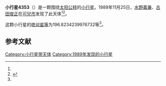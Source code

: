{{Infobox planet
| bgcolour = #FFFFC0
| name = 4353 Onizaki
| symbol = 
| image = 
| caption = 
| discovery = yes
| discovery_ref = 
| discoverer = [[水野義兼|水野義兼]]、[[古田俊正|古田俊正]]
| discovery_site = [[可儿市|可儿市]] 
| discovered = 1989年11月25日
| designations = yes
| mp_name = 
| named_after = 
| alt_names = 1989 WK1/ 1931 TF3 / 1934 LP / 1941 KE / 1956 SE / 1966 JA / 1978 VZ15 / 1981 NO1 / 1984 KE1 / 1987 AY
| mp_category = [[主带小行星|主带小行星]]
| orbit_ref = <ref name="a">[http://ssd.jpl.nasa.gov/sbdb.cgi?sstr=4353 4353 Onizaki] {{Wayback|url=http://ssd.jpl.nasa.gov/sbdb.cgi?sstr=4353 |date=20201124004906 }}，小行星數據庫瀏覽器（JPL Small-Body Database Browser）－[[美国国家航空航天局|美国国家航空航天局]]喷气推进实验室</ref>
| epoch = 2456400.5 (2013年4月18日更新)
| aphelion = {{convert|2.603806765688042|AU|km|3|abbr=on|lk=out}}
| perihelion = {{convert|2.087604421169962|AU|km|3|abbr=on}}
| semimajor = {{convert|2.345705593429002|AU|km|3|abbr=on}}
| eccentricity = 0.110031358
| period = 1312.226132 [[日|日]]<br />3.59[[儒略年|儒略年]]
| avg_speed = 
| inclination = 9.004882186192905
| asc_node = 79.12639329089855
| mean_anomaly = 
| arg_peri = 196.8234239976732
| satellites = 
| physical_characteristics = yes
| dimensions = 
| mass = 
| density = 
| surface_grav = 
| escape_velocity = 
| sidereal_day = 
| axial_tilt = 
| pole_ecliptic_lat = 
| pole_ecliptic_lon = 
| albedo = 
| temperatures= 
| temp_name1 = 
| mean_temp_1 = 
| max_temp_1 = 
| temp_name2 = 
| max_temp_2 = 
| spectral_type = 
| abs_magnitude = 196.8234239976732
}}

'''小行星4353'''（{{lang-en|4353 Onizaki}}）是一颗围绕[[太阳|太阳]][[公转|公转]]的[[小行星|小行星]]。1989年11月25日，[[水野義兼|水野義兼]]、[[古田俊正|古田俊正]]在[[可兒市|可兒市]]发现了此天体<ref name="a" /><ref>{{cite news|title=小行星列表|url=http://cfa-www.harvard.edu/iau/lists/NumberedMPs.txt|accessdate=2013-07-08|newspaper=哈佛大学|archive-date=2008-05-17|archive-url=https://web.archive.org/web/20080517010638/http://cfa-www.harvard.edu/iau/lists/NumberedMPs.txt|dead-url=no}}</ref>。

这颗小行星的[[绝对星等|绝对星等]]为196.8234239976732等<ref name="a" />。

==参考文献==
{{reflist}}
{{Minor Planet Number|[[小行星4352|小行星4352]]|[[小行星4354|小行星4354]]}}

{{小天体}}

[[Category:小行星带天体|Category:小行星带天体]]
[[Category:1989年发现的小行星|Category:1989年发现的小行星]]

{{asteroid-stub}}